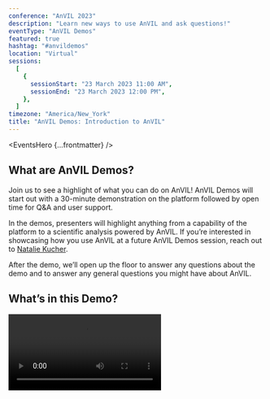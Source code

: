```yaml
---
conference: "AnVIL 2023"
description: "Learn new ways to use AnVIL and ask questions!"
eventType: "AnVIL Demos"
featured: true
hashtag: "#anvildemos"
location: "Virtual"
sessions:
  [
    {
      sessionStart: "23 March 2023 11:00 AM",
      sessionEnd: "23 March 2023 12:00 PM",
    },
  ]
timezone: "America/New_York"
title: "AnVIL Demos: Introduction to AnVIL"
---
```


<EventsHero {...frontmatter} />

## What are AnVIL Demos?

Join us to see a highlight of what you can do on AnVIL! AnVIL Demos will start out with a 30-minute demonstration on the platform followed by open time for Q&A and user support.

In the demos, presenters will highlight anything from a capability of the platform to a scientific analysis powered by AnVIL. If you’re interested in showcasing how you use AnVIL at a future AnVIL Demos session, reach out to [Natalie Kucher]({natalieKucher}).

After the demo, we’ll open up the floor to answer any questions about the demo and to answer any general questions you might have about AnVIL.

## What’s in this Demo?

<Video src="https://www.youtube.com/embed/fcMUU7NrEeM" />

### 11:00 AM - 11:30 AM ET – Demo on AnVIL

Stephen Mosher will kick off our first AnVIL Demo, sharing about what AnVIL is, how it fits into the biomedical research ecosystem, and highlighting the major platform components.

### 11:30 AM - 12:00 PM ET – Q&A

Participants will have an opportunity to ask questions about the demonstration and we will have AnVIL and Terra Support on the line to answer questions about AnVIL beyond the demo.

## Audience

AnVIL Demos are free and open to all to attend, no background in computing or genomics necessary.

## Prerequisites

Register for any of the upcoming AnVIL Demos using this [Google Form](https://forms.gle/7CcaLE9AM7FrYqpP7) and post any questions you have to the [AnVIL Support Forum]({anvilHelpURL}).

## Event Details

- How to register: Register using this [Google Form](https://forms.gle/7CcaLE9AM7FrYqpP7).
- Contact Info: Please contact [Natalie Kucher]({natalieKucher}) with any questions.
